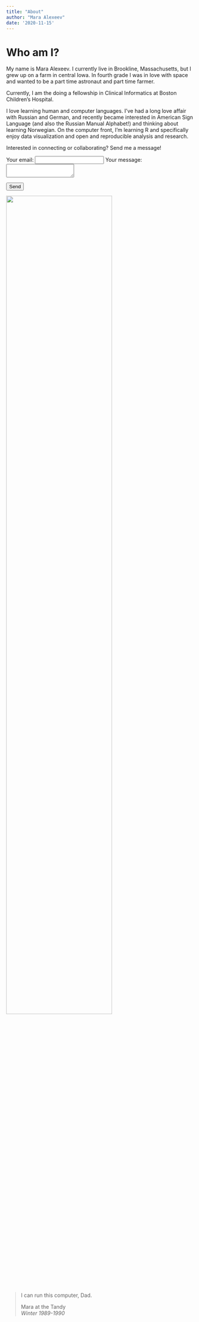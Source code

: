 ```yaml
---
title: "About"
author: "Mara Alexeev"
date: '2020-11-15'
---
```


# Who am I?

My name is Mara Alexeev. I currently live in Brookline, Massachusetts, but I grew up on a farm in central Iowa. In fourth grade I was in love with space and wanted to be a part time astronaut and part time farmer.

Currently, I am the doing a fellowship in Clinical Informatics at Boston Children's Hospital. 

I love learning human and computer languages. I’ve had a long love affair with Russian and German, and recently became interested in American Sign Language (and also the Russian Manual Alphabet!) and thinking about learning Norwegian. On the computer front, I’m learning R and specifically enjoy data visualization and open and reproducible analysis and research.

Interested in connecting or collaborating? Send me a message!

<form
  action="https://formspree.io/f/meqpvabl"
  method="POST"
>
  <label>
    Your email:
    <input type="text" name="_replyto">
  </label>
  <label>
    Your message:
    <textarea name="message"></textarea>
  </label>

  <!-- your other form fields go here -->

  <button type="submit">Send</button>
</form>

![](/./about_files/MaraAtTheTandy.jpg){width=75% height=75%}

>I can run this computer, Dad.
>
>Mara at the Tandy  
>*Winter 1989-1990*